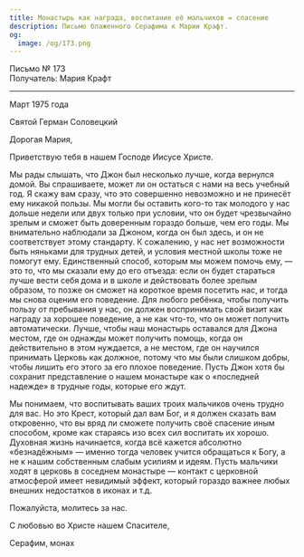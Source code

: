 ```yaml
---
title: Монастырь как награда, воспитание её мальчиков = спасение
description: Письмо блаженного Серафима к Марии Крафт.
og:
  image: /og/173.png
---
```


<div style={{textAlign:'right', fontFamily:'monospace'}}>Письмо № 173</div>
<div style={{textAlign:'left', fontFamily:'monospace'}}>Получатель: Мария Крафт</div>

---

Март 1975 года

Святой Герман Соловецкий

Дорогая Мария,

Приветствую тебя в нашем Господе Иисусе Христе.

Мы рады слышать, что Джон был несколько лучше, когда вернулся домой. Вы спрашиваете, может ли он остаться с нами на весь учебный год. Я скажу вам сразу, что это совершенно невозможно и не принесёт ему никакой пользы. Мы могли бы оставить кого-то так молодого у нас дольше недели или двух только при условии, что он будет чрезвычайно зрелым и сможет быть доверенным гораздо больше, чем его годы. Мы внимательно наблюдали за Джоном, когда он был здесь, и он не соответствует этому стандарту. К сожалению, у нас нет возможности быть няньками для трудных детей, и условия местной школы тоже не помогут ему. Единственный способ, которым мы можем помочь ему, — это то, что мы сказали ему до его отъезда: если он будет стараться лучше вести себя дома и в школе и действовать более зрелым образом, то позже он сможет на короткое время посетить нас, и тогда мы снова оценим его поведение. Для любого ребёнка, чтобы получить пользу от пребывания у нас, он должен воспринимать свой визит как награду за хорошее поведение, а не как что-то, что он может получить автоматически. Лучше, чтобы наш монастырь оставался для Джона местом, где он однажды может получить помощь, когда он действительно в этом нуждается, а не местом, где он научился принимать Церковь как должное, потому что мы были слишком добры, чтобы лишить его этого за его плохое поведение. Пусть Джон хотя бы сохранит представление о нашем монастыре как о «последней надежде» в трудные годы, которые его ждут.

Мы понимаем, что воспитывать ваших троих мальчиков очень трудно для вас. Но это Крест, который дал вам Бог, и я должен сказать вам откровенно, что вы вряд ли сможете получить своё спасение иным способом, кроме как стараясь изо всех сил воспитать их хорошо. Духовная жизнь начинается, когда всё кажется абсолютно «безнадёжным» — именно тогда человек учится обращаться к Богу, а не к нашим собственным слабым усилиям и идеям. Пусть мальчики ходят в церковь в соседнем монастыре — контакт с церковной атмосферой имеет невидимый эффект, который гораздо важнее любых внешних недостатков в иконах и т.д.

Пожалуйста, молитесь за нас.

С любовью во Христе нашем Спасителе,

Серафим, монах